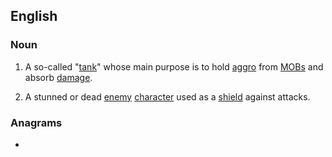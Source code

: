 {{also|meatshield}}
==English==
{{wikipedia|Tank character class}}

===Noun===
{{en-noun}}

# {{lb|en|video games}} A so-called "[[tank]]" whose main purpose is to hold [[aggro]] from [[MOB]]s and absorb [[damage]].
# {{lb|en|video games}} A stunned or dead [[enemy]] [[character]] used as a [[shield]] against attacks.

===Anagrams===
* {{anagrams|en|a=adeehilmst|misleadeth}}